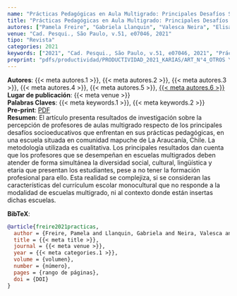 ```yaml
---
name: "Prácticas Pedagógicas en Aula Multigrado: Principales Desafíos Socioeducativos en Chile"
title: "Prácticas Pedagógicas en Aula Multigrado: Principales Desafíos Socioeducativos en Chile"
autores: ["Pamela Freire", "Gabriela Llanquin", "Valesca Neira", "Elisabet Queupumil", "Lidia Riquelme", "Katerin Arias"]
venue: "Cad. Pesqui., São Paulo, v.51, e07046, 2021"
tipo: "Revista"
categories: 2021
keywords: ["2021", "Cad. Pesqui., São Paulo, v.51, e07046, 2021", "Prácticas Pedagógicas", "Clase Multiseriada", "Enseñanza", "Aprendizaje"]
preprint: "pdfs/productividad/PRODUCTIVIDAD_2021_KARIAS/ART_N°4_OTROS Y ARIAS-ORTEGA_Cadernos de pesquisa_2021_SCOPUS.pdf"
---
```

**Autores**: {{< meta autores.1 >}}, {{< meta autores.2 >}}, {{< meta autores.3 >}}, {{< meta autores.4 >}}, {{< meta autores.5 >}}, [{{< meta autores.6 >}}](../members/current/Katerin Arias.qmd)    
**Lugar de publicación**: {{< meta venue >}}     
**Palabras Claves**: {{< meta keywords.1 >}}, {{< meta keywords.2 >}}    
**Pre-print**: [PDF](../{{< meta preprint >}})    
**Resumen**: El artículo presenta resultados de investigación sobre la percepción de profesores de aulas multigrado respecto de los principales desafíos socioeducativos que enfrentan en sus prácticas pedagógicas, en una escuela situada en comunidad mapuche de La Araucanía, Chile. La metodología utilizada es cualitativa. Los principales resultados dan cuenta que los profesores que se desempeñan en escuelas multigrados deben atender de forma simultánea la diversidad social, cultural, lingüística y etaria que presentan los estudiantes, pese a no tener la formación profesional para ello. Esta realidad se complejiza, si se consideran las características del currículum escolar monocultural que no responde a la modalidad de escuelas multigrado, ni al contexto donde están insertas dichas escuelas.


**BibTeX**:
```bibtex
@article{freire2021practicas,
  author = {Freire, Pamela and Llanquin, Gabriela and Neira, Valesca and Queupumil, Elisabet and Riquelme, Lidia and Arias, Katerin},
  title = {{< meta title >}},
  journal = {{< meta venue >}},
  year = {{< meta categories.1 >}},
  volume = {volumen},
  number = {número},
  pages = {rango de páginas},
  doi = {DOI}
}
```
